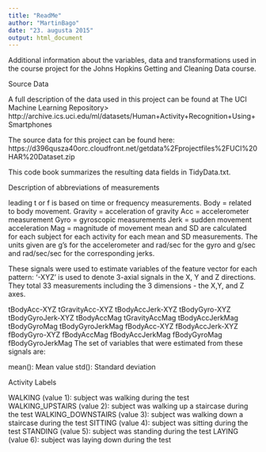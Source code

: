 ```yaml
---
title: "ReadMe"
author: "MartinBago"
date: "23. augusta 2015"
output: html_document
---
```


Additional information about the variables, data and transformations used in the course project for the Johns Hopkins Getting and Cleaning Data course.

Source Data

A full description of the data used in this project can be found at The UCI Machine Learning Repository>
http://archive.ics.uci.edu/ml/datasets/Human+Activity+Recognition+Using+Smartphones

The source data for this project can be found here:
https://d396qusza40orc.cloudfront.net/getdata%2Fprojectfiles%2FUCI%20HAR%20Dataset.zip

This code book summarizes the resulting data fields in TidyData.txt.

Description of abbreviations of measurements

leading t or f is based on time or frequency measurements.
Body = related to body movement.
Gravity = acceleration of gravity
Acc = accelerometer measurement
Gyro = gyroscopic measurements
Jerk = sudden movement acceleration
Mag = magnitude of movement
mean and SD are calculated for each subject for each activity for each mean and SD measurements.
The units given are g’s for the accelerometer and rad/sec for the gyro and g/sec and rad/sec/sec for the corresponding jerks.

These signals were used to estimate variables of the feature vector for each pattern:
‘-XYZ’ is used to denote 3-axial signals in the X, Y and Z directions. They total 33 measurements including the 3 dimensions - the X,Y, and Z axes.

tBodyAcc-XYZ
tGravityAcc-XYZ
tBodyAccJerk-XYZ
tBodyGyro-XYZ
tBodyGyroJerk-XYZ
tBodyAccMag
tGravityAccMag
tBodyAccJerkMag
tBodyGyroMag
tBodyGyroJerkMag
fBodyAcc-XYZ
fBodyAccJerk-XYZ
fBodyGyro-XYZ
fBodyAccMag
fBodyAccJerkMag
fBodyGyroMag
fBodyGyroJerkMag
The set of variables that were estimated from these signals are:

mean(): Mean value
std(): Standard deviation

Activity Labels

WALKING (value 1): subject was walking during the test
WALKING_UPSTAIRS (value 2): subject was walking up a staircase during the test
WALKING_DOWNSTAIRS (value 3): subject was walking down a staircase during the test
SITTING (value 4): subject was sitting during the test
STANDING (value 5): subject was standing during the test
LAYING (value 6): subject was laying down during the test
